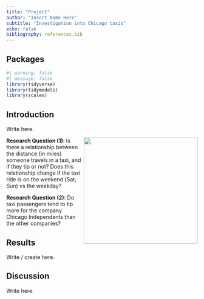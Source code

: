 ```yaml
---
title: "Project"
author: "Insert Name Here"
subtitle: "Investigation into Chicago taxis"
echo: false
bibliography: references.bib
---
```


## Packages 

```r
#| warning: false
#| message: false
library(tidyverse)
library(tidymodels)
library(scales)
```

## Introduction

Write here.

![](images/taxi.png){style="float: right;" fig-align="center" width="300" height="280"}



**Research Question (1)**: Is there a relationship between the distance (in miles) someone travels in a taxi, and if they tip or not? Does this relationship change if the taxi ride is on the weekend (Sat; Sun) vs the weekday?

**Research Question (2)**: Do taxi passengers tend to tip more for the company Chicago Independents than the other companies? 
 

## Results

Write / create here.

## Discussion

Write here.



